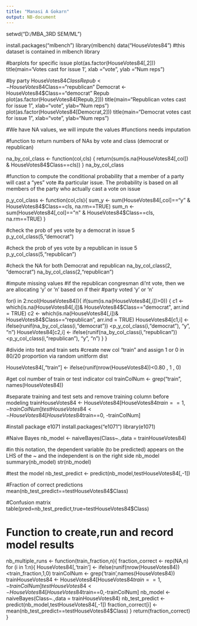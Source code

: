 ---
title: "Manasi A Gokarn"
output: NB-document
---

setwd("D:/MBA_3RD SEM/ML")

install.packages("mlbench")
library(mlbench)
data("HouseVotes84") #this dataset is contained in mlbench library

#barplots for specific issue
plot(as.factor(HouseVotes84[,2]))
title(main='Votes cast for issue 1', xlab ="vote", ylab ="Num reps")

#by party
HouseVotes84$Class
Repub <- HouseVotes84$Class=="republican"
Democrat <- HouseVotes84$Class=="democrat"
Repub
plot(as.factor(HouseVotes84[Repub,2]))
title(main="Republican votes cast for issue 1", xlab="vote", ylab="Num reps")
plot(as.factor(HouseVotes84[Democrat,2]))
title(main="Democrat votes cast for issue 1", xlab="vote", ylab="Num reps")


#We have NA values, we will impute the values
#functions needs imputation

#function to return numbers of NAs by vote and class (democrat or republican)

na_by_col_class <- function(col,cls) {
  return(sum(is.na(HouseVotes84[,col]) & HouseVotes84$Class==cls))
}
na_by_col_class

#function to compute the conditional probability that a member of a party will cast a "yes" vote
#a particular issue. The probability is based on all members of the party who actually cast a vote on issue

p_y_col_class <- function(col,cls){
  sum_y <- sum(HouseVotes84[,col]=="y" & HouseVotes84$Class==cls, na.rm==TRUE)
  sum_n <- sum(HouseVotes84[,col]=="n" & HouseVotes84$Class==cls, na.rm==TRUE)
}


#check the prob of yes vote by a democrat in issue 5
p_y_col_class(5,"democrat")

#check the prob of yes vote by a republican in issue 5
p_y_col_class(5,"republican")

#check the NA for both Democrat and republican
na_by_col_class(2, "democrat")
na_by_col_class(2,"republican")

#impute missing values
#if the republican congresman di'nt vote, then we are allocating 'y' or 'n' based on if their
#party voted 'y' or 'n'

for(i in 2:ncol(HouseVotes84)){
  if(sum(is.na(HouseVotes84[,i])>0)) {
    c1 <- which(is.na(HouseVotes84[,i])& HouseVotes84$Class=="democrat", arr.ind = TRUE)
    c2 <- which(is.na(HouseVotes84[,i])& HouseVotes84$Class=="republican", arr.ind = TRUE)
    HouseVotes84[c1,i] <- 
      ifelse(runif(na_by_col_class(i,"democrat")) <p_y_col_class(i,"democrat"), "y", "n")
      HouseVotes84[c2,i] <- 
        ifelse(runif(na_by_col_class(i,"republican")) <p_y_col_class(i,"republican"), "y", "n")
  }
}


#divide into test and train sets
#create new col "train" and assign 1 or 0 in 80/20 proportion via random unitform dist

HouseVotes84[,"train"] <- ifelse(runif(nrow(HouseVotes84))<0.80 , 1 , 0)

#get col number of train or test indicator col
trainColNum <- grep("train", names(HouseVotes84))

#separate training and test sets and remove training column before modeling
trainHouseVotes84 <- HouseVotes84[HouseVotes84$train==1, -trainColNum]
testHouseVotes84 <- HouseVotes84[HouseVotes84$train==0, -trainColNum]


#install package e1071
install.packages("e1071")
library(e1071)

#Naive Bayes
nb_model <- naiveBayes(Class~.,data = trainHouseVotes84)

#in this notation, the dependent variable (to be predicted) appears on the LHS of the ~ and the independent is on the right side
nb_model
summary(nb_model)
str(nb_model)

#test the model
nb_test_predict <- predict(nb_model,testHouseVotes84[,-1])

#Fraction of correct predictions
mean(nb_test_predict==testHouseVotes84$Class)

#Confusion matrix
table(pred=nb_test_predict,true=testHouseVotes84$Class)

# Function to create,run and record model results
nb_multiple_runs <- function(train_fraction,n){
  fraction_correct <- rep(NA,n)
  for (i in 1:n){
    HouseVotes84[,'train'] <- ifelse(runif(nrow(HouseVotes84))<train_fraction,1,0)
    trainColNum <- grep('train',names(HouseVotes84))
    trainHouseVotes84 <- HouseVotes84[HouseVotes84$train==1,-trainColNum]
    testHouseVotes84 <- HouseVotes84[HouseVotes84$train==0,-trainColNum]
    nb_model <- naiveBayes(Class~.,data = trainHouseVotes84)
    nb_test_predict <- predict(nb_model,testHouseVotes84[,-1])
    fraction_correct[i] <- mean(nb_test_predict==testHouseVotes84$Class)
  }
  return(fraction_correct)
}



